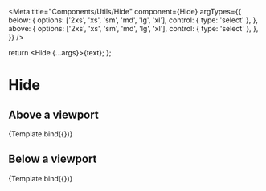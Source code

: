

<Meta
  title="Components/Utils/Hide"
  component={Hide}
  argTypes={{
    below: {
      options: ['2xs', 'xs', 'sm', 'md', 'lg', 'xl'],
      control: { type: 'select' },
    },
    above: {
      options: ['2xs', 'xs', 'sm', 'md', 'lg', 'xl'],
      control: { type: 'select' },
    },
  }}
/>

  return <Hide {...args}>{text}</Hide>;
};

# Hide

## Above a viewport

<Canvas>
  <Story
    name="Above a viewport"
    args={{ above: 'md', text: 'I am invisible on md and above' }}
  >
    {Template.bind({})}
  </Story>
</Canvas>

<ArgsTable story="Above a viewport" />

## Below a viewport

<Canvas>
  <Story
    name="Below a viewport"
    args={{ below: 'md', text: 'I am invisible on md and below' }}
  >
    {Template.bind({})}
  </Story>
</Canvas>

<ArgsTable story="Below a viewport" />
